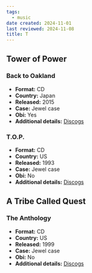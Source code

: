 ```yaml
---
tags:
  - music
date created: 2024-11-01
last reviewed: 2024-11-08
title: T
---
```


## Tower of Power

### Back to Oakland

- **Format:** CD
- **Country:** Japan
- **Released:** 2015
- **Case:** Jewel case
- **Obi:** Yes
- **Additional details:** [Discogs](https://www.discogs.com/release/11206329-Tower-Of-Power-Back-To-Oakland)

### T.O.P.

- **Format:** CD
- **Country:** US
- **Released:** 1993
- **Case:** Jewel case
- **Obi:** No
- **Additional details:** [Discogs](https://www.discogs.com/release/15740310-Tower-Of-Power-TOP)

## A Tribe Called Quest

### The Anthology

- **Format:** CD
- **Country:** US
- **Released:** 1999
- **Case:** Jewel case
- **Obi:** No
- **Additional details:** [Discogs](https://www.discogs.com/release/14861633-A-Tribe-Called-Quest-The-Anthology)
